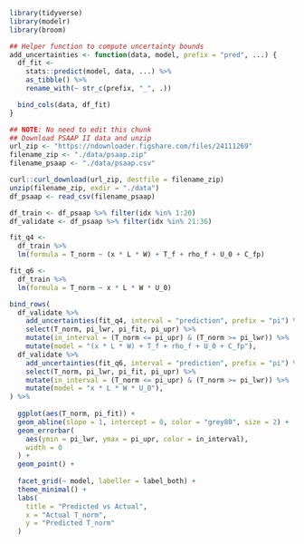 ```r
library(tidyverse)
library(modelr)
library(broom)

## Helper function to compute uncertainty bounds
add_uncertainties <- function(data, model, prefix = "pred", ...) {
  df_fit <-
    stats::predict(model, data, ...) %>%
    as_tibble() %>%
    rename_with(~ str_c(prefix, "_", .))

  bind_cols(data, df_fit)
}
```

```r
## NOTE: No need to edit this chunk
## Download PSAAP II data and unzip
url_zip <- "https://ndownloader.figshare.com/files/24111269"
filename_zip <- "./data/psaap.zip"
filename_psaap <- "./data/psaap.csv"

curl::curl_download(url_zip, destfile = filename_zip)
unzip(filename_zip, exdir = "./data")
df_psaap <- read_csv(filename_psaap)

df_train <- df_psaap %>% filter(idx %in% 1:20)
df_validate <- df_psaap %>% filter(idx %in% 21:36)
```

```r
fit_q4 <- 
  df_train %>% 
  lm(formula = T_norm ~ (x * L * W) + T_f + rho_f + U_0 + C_fp)

fit_q6 <-
  df_train %>% 
  lm(formula = T_norm ~ x * L * W * U_0)
```

```r
bind_rows(
  df_validate %>% 
    add_uncertainties(fit_q4, interval = "prediction", prefix = "pi") %>% 
    select(T_norm, pi_lwr, pi_fit, pi_upr) %>% 
    mutate(in_interval = (T_norm <= pi_upr) & (T_norm >= pi_lwr)) %>% 
    mutate(model = "(x * L * W) + T_f + rho_f + U_0 + C_fp"),
  df_validate %>% 
    add_uncertainties(fit_q6, interval = "prediction", prefix = "pi") %>% 
    select(T_norm, pi_lwr, pi_fit, pi_upr) %>% 
    mutate(in_interval = (T_norm <= pi_upr) & (T_norm >= pi_lwr)) %>% 
    mutate(model = "x * L * W * U_0"),
) %>% 
  
  ggplot(aes(T_norm, pi_fit)) +
  geom_abline(slope = 1, intercept = 0, color = "grey80", size = 2) +
  geom_errorbar(
    aes(ymin = pi_lwr, ymax = pi_upr, color = in_interval),
    width = 0
  ) +
  geom_point() +
  
  facet_grid(~ model, labeller = label_both) +
  theme_minimal() +
  labs(
    title = "Predicted vs Actual",
    x = "Actual T_norm",
    y = "Predicted T_norm"
  )
```
